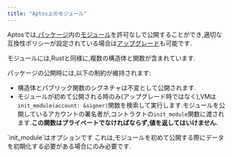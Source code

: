 ```yaml
---
title: "Aptos上のモジュール"
---
```



Aptosでは,[パッケージ](/ja/build/smart-contracts/book/packages)内の[モジュール](/ja/build/smart-contracts/book/modules-and-scripts)を許可なしで公開することができ,適切な互換性ポリシーが設定されている場合は[アップグレード](/ja/build/smart-contracts/book/package-upgrades)も可能です.

モジュールには,Rustと同様に,複数の構造体と関数が含まれています.

パッケージの公開時には,以下の制約が維持されます:

- 構造体とパブリック関数のシグネチャは不変として公開されます.
- モジュールが初めて公開される時のみ(アップグレード時ではなく),VMは`init_module(account: &signer)`関数を検索して実行します.モジュールを公開しているアカウントの署名者が,コントラクトの`init_module`関数に渡されます.**この関数はプライベートでなければならず,値を返してはいけません.**

<Aside type="note">
  `init_module`はオプションです
  これは,モジュールを初めて公開する際にデータを初期化する必要がある場合にのみ必要です.
</Aside>
